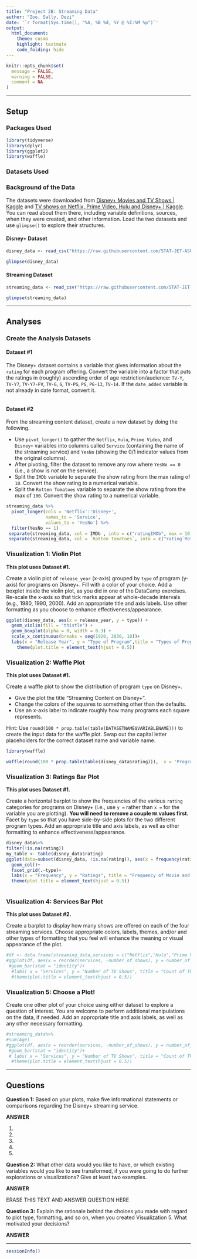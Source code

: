 ```yaml
---
title: "Project 2B: Streaming Data"
author: "Zoe, Sally, Dezi"
date: '`r format(Sys.time(), "%A, %B %d, %Y @ %I:%M %p")`'
output: 
  html_document: 
    theme: cosmo
    highlight: textmate
    code_folding: hide
---
```


```r
knitr::opts_chunk$set(
  message = FALSE,
  warning = FALSE,
  comment = NA
)
```
***

## Setup

### Packages Used

```r
library(tidyverse)
library(dplyr)
library(ggplot2)
library(waffle)
```

### Datasets Used

### Background of the Data

The datasets were downloaded from [Disney+ Movies and TV Shows | Kaggle](https://www.kaggle.com/datasets/shivamb/disney-movies-and-tv-shows) and [TV shows on Netflix, Prime Video, Hulu and Disney+ | Kaggle](https://www.kaggle.com/datasets/ruchi798/tv-shows-on-netflix-prime-video-hulu-and-disney). You can read about them there, including variable definitions, sources, when they were created, and other information. Load the two datasets and use `glimpse()` to explore their structures.

#### Disney+ Dataset

```r
disney_data <- read_csv("https://raw.githubusercontent.com/STAT-JET-ASU/STT2860S22project2/main/data/disneypluscontent.csv")

glimpse(disney_data)
```

#### Streaming Dataset

```r
streaming_data <- read_csv("https://raw.githubusercontent.com/STAT-JET-ASU/STT2860S22project2/main/data/streamingcontent.csv")

glimpse(streaming_data)
```

<hr>

## Analyses

### Create the Analysis Datasets

#### Dataset #1

The Disney+ dataset contains a variable that gives information about the `rating` for each program offering. Convert the variable into a factor that puts the ratings in (roughly) ascending order of age restriction/audience: `TV-Y`, `TV-Y7`, `TV-Y7-FV`, `TV-G`, `G`, `TV-PG`, `PG`, `PG-13`, `TV-14`. If the `date_added` variable is not already in date format, convert it.  

```r

```

#### Dataset #2

From the streaming content dataset, create a new dataset by doing the following.

* Use `pivot_longer()` to gather the `Netflix`, `Hulu`, `Prime Video`, and `Disney+` variables into columns called `Service` (containing the name of the streaming service) and `YesNo` (showing the 0/1 indicator values from the original columns).
* After pivoting, filter the dataset to remove any row where `YesNo == 0` (i.e., a show is *not* on the service).
* Split the `IMDb` variable to separate the show rating from the max rating of `10`. Convert the show rating to a numerical variable.
* Split the `Rotten Tomatoes` variable to separate the show rating from the max of `100`. Convert the show rating to a numerical variable.

```r
streaming_data %>%
  pivot_longer(cols = 'Netflix':'Disney+',
               names_to = 'Service',
               values_to = 'YesNo') %>%
  filter(YesNo == 1) 
 separate(streaming_data, col = IMDb , into = c("ratingIMDb", max = 10), sep = "/")
 separate(streaming_data, col = `Rotten Tomatoes`, into = c("rating`Rotten Tomatoes`", max = 100), sep = "/")       


```

### Visualization 1: Violin Plot

**This plot uses Dataset #1.**

Create a violin plot of `release_year` (x-axis) grouped by `type` of program (y-axis) for programs on Disney+. Fill with a color of your choice. Add a boxplot inside the violin plot, as you did in one of the DataCamp exercises. Re-scale the x-axis so that tick marks appear at whole-decade intervals (e.g., 1980, 1990, 2000). Add an appropriate title and axis labels. Use other formatting as you choose to enhance effectiveness/appearance.

```r
ggplot(disney_data, aes(x = release_year, y = type)) +
  geom_violin(fill = 'thistle') +
  geom_boxplot(alpha = 0, width = 0.3) +
  scale_x_continuous(breaks = seq(1920, 2030, 10))+
  labs(x = "Release Year", y = "Type of Program",title = "Types of Programs on Disney+ vs Release date")+
    theme(plot.title = element_text(hjust = 0.5))
```

### Visualization 2: Waffle Plot

**This plot uses Dataset #1.**

Create a waffle plot to show the distribution of program `type` on Disney+. 

* Give the plot the title "Streaming Content on Disney+". 
* Change the colors of the squares to something other than the defaults.
* Use an x-axis label to indicate roughly how many programs each square represents.

Hint: Use `round(100 * prop.table(table(DATASETNAME$VARIABLENAME)))` to create the input data for the waffle plot. Swap out the capital letter placeholders for the correct dataset name and variable name.


```r
library(waffle)

waffle(round(100 * prop.table(table(disney_data$rating))),  x = 'Programs Per Square', title = 'Streaming Content on Disney+', colors = c('palegreen','palegreen4','skyblue','skyblue4', 'mediumpurple', 'mediumorchid4', 'hotpink', 'hotpink4', 'royalblue'))
```  



### Visualization 3: Ratings Bar Plot

**This plot uses Dataset #1.**

Create a horizontal barplot to show the frequencies of the various `rating` categories for programs on Disney+ (i.e., use `y =` rather than `x =` for the variable you are plotting). **You will need to remove a couple `NA` values first.** Facet by `type` so that you have side-by-side plots for the two different program types. Add an appropriate title and axis labels, as well as other formatting to enhance effectiveness/appearance. 

```r
disney_data%>%
filter(!is.na(rating))
my_table <- table(disney_data$rating)
ggplot(data=subset(disney_data, !is.na(rating)), aes(x = frequency(rating), y = rating,fill = type)) +
  geom_col()+
  facet_grid(.~type)+
  labs(x = "Frequency", y = "Ratings", title = "Frequency of Movie and TV Shows by Ratings on Disney+") + 
  theme(plot.title = element_text(hjust = 0.5))
 
```


### Visualization 4: Services Bar Plot

**This plot uses Dataset #2.**

Create a barplot to display how many shows are offered on each of the four streaming services. Choose appropriate colors, labels, themes, and/or and other types of formatting that you feel will enhance the meaning or visual appearance of the plot. 

```r

#df <- data.frame(streaming_data,services = c("Netflix","Hulu","Prime Video","Disney+"), number_of_shows = c(sum(Netflix), sum(Hulu), sum(`Prime Video`),sum(`Disney+`)))
#ggplot(df, aes(x = reorder(services, -number_of_shows), y = number_of_shows, fill = services))+
 #geom_bar(stat = "identity")+ 
  #labs( x = "Services", y = "Number of TV Shows", title = "Count of TV Shows by Service") +
  #theme(plot.title = element_text(hjust = 0.5)) 

```

### Visualization 5: Choose a Plot!

Create one other plot of your choice using either dataset to explore a question of interest. You are welcome to perform additional manipulations on the data, if needed. Add an appropriate title and axis labels, as well as any other necessary formatting.

```r
#streaming_data%>%
#sum(Age)
#ggplot(df, aes(x = reorder(services, -number_of_shows), y = number_of_shows, fill = services))+
 #geom_bar(stat = "identity")+ 
 # labs( x = "Services", y = "Number of TV Shows", title = "Count of TV Shows by Service") +
  #theme(plot.title = element_text(hjust = 0.5)) 

```

<hr>

## Questions

**Question 1:** Based on your plots, make five informational statements or comparisons regarding the Disney+ streaming service.

**ANSWER**

1)

2)

3)

4)

5)

**Question 2:** What other data would you like to have, or which existing variables would you like to see transformed, if you were going to do further explorations or visualizations? Give at least two examples.

**ANSWER**

ERASE THIS TEXT AND ANSWER QUESTION HERE

**Question 3:** Explain the rationale behind the choices you made with regard to plot type, formatting, and so on, when you created Visualization 5. What motivated your decisions? 

**ANSWER**

***
```r
sessionInfo()
```
